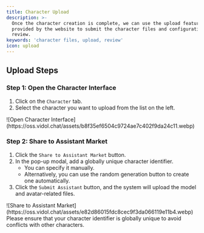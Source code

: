 ```yaml
---
title: Character Upload
description: >-
  Once the character creation is complete, we can use the upload feature
  provided by the website to submit the character files and configurations for
  review.
keywords: 'character files, upload, review'
icon: upload
---
```


## Upload Steps

### Step 1: Open the Character Interface

1. Click on the `Character` tab.
2. Select the character you want to upload from the list on the left.

<Frame>
  ![Open Character Interface](https://oss.vidol.chat/assets/b8f35ef6504c9724ae7c402f9da24c11.webp)
</Frame>

### Step 2: Share to Assistant Market

1. Click the `Share to Assistant Market` button.
2. In the pop-up modal, add a globally unique character identifier.
   - You can specify it manually.
   - Alternatively, you can use the random generation button to create one automatically.
3. Click the `Submit Assistant` button, and the system will upload the model and avatar-related files.

<Frame>
  ![Share to Assistant Market](https://oss.vidol.chat/assets/e82d86015fdc8cec9f3da066119e11b4.webp)
</Frame>

<Note>
  Please ensure that your character identifier is globally unique to avoid conflicts with other characters.
</Note>

